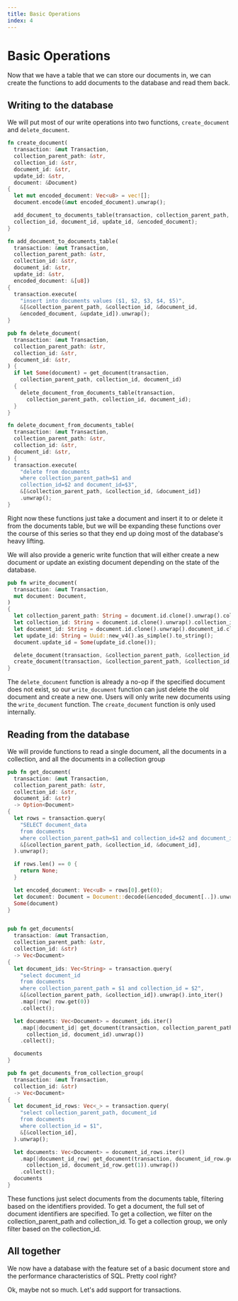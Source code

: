 ```yaml
---
title: Basic Operations
index: 4
---
```


# Basic Operations
Now that we have a table that we can store our documents in, we can create the functions
to add documents to the database and read them back.

## Writing to the database

We will put most of our write operations
into two functions, `create_document` and `delete_document`.

```rust
fn create_document(
  transaction: &mut Transaction,
  collection_parent_path: &str,
  collection_id: &str,
  document_id: &str,
  update_id: &str,
  document: &Document)
{
  let mut encoded_document: Vec<u8> = vec![];
  document.encode(&mut encoded_document).unwrap();

  add_document_to_documents_table(transaction, collection_parent_path, 
  collection_id, document_id, update_id, &encoded_document);
}

fn add_document_to_documents_table(
  transaction: &mut Transaction,
  collection_parent_path: &str,
  collection_id: &str,
  document_id: &str,
  update_id: &str,
  encoded_document: &[u8])
{
  transaction.execute(
    "insert into documents values ($1, $2, $3, $4, $5)",
    &[&collection_parent_path, &collection_id, &document_id, 
    &encoded_document, &update_id]).unwrap();
}

```

```rust
pub fn delete_document(
  transaction: &mut Transaction,
  collection_parent_path: &str,
  collection_id: &str,
  document_id: &str,
) {
  if let Some(document) = get_document(transaction, 
    collection_parent_path, collection_id, document_id) 
  {
    delete_document_from_documents_table(transaction, 
      collection_parent_path, collection_id, document_id);
  }
}

fn delete_document_from_documents_table(
  transaction: &mut Transaction,
  collection_parent_path: &str,
  collection_id: &str,
  document_id: &str,
) {
  transaction.execute(
    "delete from documents 
    where collection_parent_path=$1 and 
    collection_id=$2 and document_id=$3",
    &[&collection_parent_path, &collection_id, &document_id])
    .unwrap();
}
```

Right now these functions just take a document and insert it to or delete it from the documents table, 
but we will be expanding these functions over the course of this series so that
they end up doing most of the database's heavy lifting.

We will also provide a generic write function that will either create a new
document or update an existing document depending on the state of the database.

```rust 
pub fn write_document(
  transaction: &mut Transaction,
  mut document: Document,
)
{
  let collection_parent_path: String = document.id.clone().unwrap().collection_parent_path.clone();
  let collection_id: String = document.id.clone().unwrap().collection_id.clone();
  let document_id: String = document.id.clone().unwrap().document_id.clone();
  let update_id: String = Uuid::new_v4().as_simple().to_string();
  document.update_id = Some(update_id.clone());

  delete_document(transaction, &collection_parent_path, &collection_id, &document_id);
  create_document(transaction, &collection_parent_path, &collection_id, &document_id, &update_id, &document);
}
```
The `delete_document` function is already a no-op if the specified document does not exist,
so our `write_document` function can just delete the old document and create a new one. Users will
only write new documents using the `write_document` function. The `create_document` function is only
used internally.

## Reading from the database

We will provide functions to read a single document, all the documents in a
collection, and all the documents in a collection group

```rust
pub fn get_document(
  transaction: &mut Transaction,
  collection_parent_path: &str,
  collection_id: &str,
  document_id: &str)
  -> Option<Document>
{
  let rows = transaction.query(
    "SELECT document_data
    from documents
    where collection_parent_path=$1 and collection_id=$2 and document_id=$3",
    &[&collection_parent_path, &collection_id, &document_id],
  ).unwrap();

  if rows.len() == 0 {
    return None;
  }

  let encoded_document: Vec<u8> = rows[0].get(0);
  let document: Document = Document::decode(&encoded_document[..]).unwrap();
  Some(document)
}


pub fn get_documents(
  transaction: &mut Transaction,
  collection_parent_path: &str,
  collection_id: &str)
  -> Vec<Document>
{
  let document_ids: Vec<String> = transaction.query(
    "select document_id 
    from documents 
    where collection_parent_path = $1 and collection_id = $2",
    &[&collection_parent_path, &collection_id]).unwrap().into_iter()
    .map(|row| row.get(0))
    .collect();

  let documents: Vec<Document> = document_ids.iter()
    .map(|document_id| get_document(transaction, collection_parent_path, 
      collection_id, document_id).unwrap())
    .collect();

  documents
}

pub fn get_documents_from_collection_group(
  transaction: &mut Transaction,
  collection_id: &str)
  -> Vec<Document>
{
  let document_id_rows: Vec<_> = transaction.query(
    "select collection_parent_path, document_id 
    from documents 
    where collection_id = $1",
    &[&collection_id],
  ).unwrap();

  let documents: Vec<Document> = document_id_rows.iter()
    .map(|document_id_row| get_document(transaction, document_id_row.get(0), 
      collection_id, document_id_row.get(1)).unwrap())
    .collect();
  documents
}
```
These functions just select documents from the documents table, filtering based on the 
identifiers provided. To get a document, the full set of document identifiers are specified. 
To get a collection, we filter on the collection_parent_path and collection_id. 
To get a collection group, we only filter based on the collection_id.

## All together

We now have a database with the feature set of a basic document store and the
performance characteristics of SQL. Pretty cool right?

Ok, maybe not so much. Let's add support for transactions.
